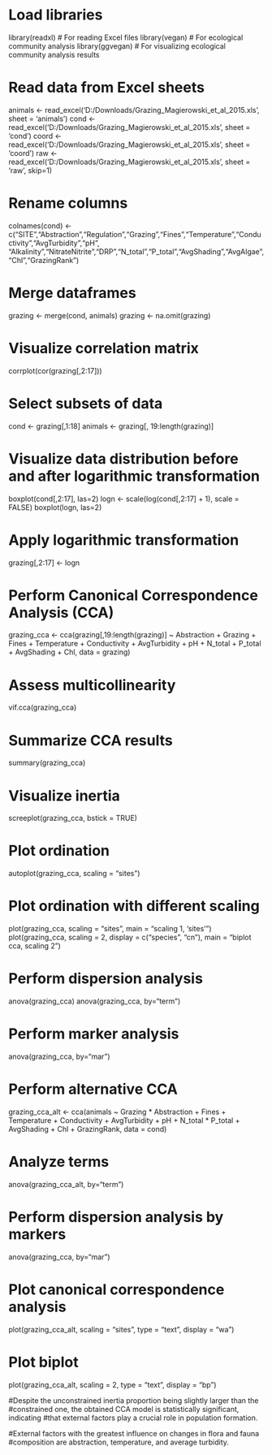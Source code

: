 # Load libraries
library(readxl)  # For reading Excel files
library(vegan)   # For ecological community analysis
library(ggvegan) # For visualizing ecological community analysis results

# Read data from Excel sheets
animals <- read_excel('D:/Downloads/Grazing_Magierowski_et_al_2015.xls', sheet = 'animals')
cond <- read_excel('D:/Downloads/Grazing_Magierowski_et_al_2015.xls', sheet = 'cond')
coord <- read_excel('D:/Downloads/Grazing_Magierowski_et_al_2015.xls', sheet = 'coord')
raw <- read_excel('D:/Downloads/Grazing_Magierowski_et_al_2015.xls', sheet = 'raw', skip=1)

# Rename columns
colnames(cond) <- c("SITE","Abstraction","Regulation","Grazing","Fines","Temperature","Conductivity","AvgTurbidity","pH",
                    "Alkalinity","NitrateNitrite","DRP","N_total","P_total","AvgShading","AvgAlgae","Chl","GrazingRank")

# Merge dataframes
grazing <- merge(cond, animals)
grazing <- na.omit(grazing)

# Visualize correlation matrix
corrplot(cor(grazing[,2:17]))

# Select subsets of data
cond <- grazing[,1:18]
animals <- grazing[, 19:length(grazing)]

# Visualize data distribution before and after logarithmic transformation
boxplot(cond[,2:17], las=2)
logn <- scale(log(cond[,2:17] + 1), scale = FALSE)
boxplot(logn, las=2)

# Apply logarithmic transformation
grazing[,2:17] <- logn

# Perform Canonical Correspondence Analysis (CCA)
grazing_cca <- cca(grazing[,19:length(grazing)] ~ Abstraction + Grazing + Fines + Temperature + Conductivity + 
                     AvgTurbidity + pH + N_total + P_total + AvgShading + Chl, data = grazing)

# Assess multicollinearity
vif.cca(grazing_cca)

# Summarize CCA results
summary(grazing_cca)

# Visualize inertia
screeplot(grazing_cca,  bstick = TRUE)

# Plot ordination
autoplot(grazing_cca, scaling = "sites")

# Plot ordination with different scaling
plot(grazing_cca, scaling = "sites", main = "scaling 1, 'sites' ")
plot(grazing_cca, scaling = 2, display = c("species", "cn"), main = "biplot cca, scaling 2")

# Perform dispersion analysis
anova(grazing_cca)
anova(grazing_cca, by="term")

# Perform marker analysis
anova(grazing_cca, by="mar")

# Perform alternative CCA
grazing_cca_alt <- cca(animals ~ Grazing * Abstraction + Fines + Temperature + Conductivity + 
                         AvgTurbidity + pH + N_total * P_total + AvgShading + Chl + GrazingRank, data = cond)

# Analyze terms
anova(grazing_cca_alt, by="term")

# Perform dispersion analysis by markers
anova(grazing_cca, by="mar")

# Plot canonical correspondence analysis
plot(grazing_cca_alt, scaling = "sites", type = "text", display = "wa")

# Plot biplot
plot(grazing_cca_alt, scaling = 2, type = "text", display = "bp")


#Despite the unconstrained inertia proportion being slightly larger than the 
#constrained one, the obtained CCA model is statistically significant, indicating
#that external factors play a crucial role in population formation.

#External factors with the greatest influence on changes in flora and fauna 
#composition are abstraction, temperature, and average turbidity.